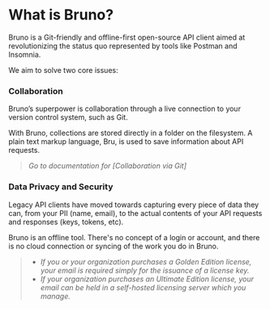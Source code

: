 # What is Bruno? 

Bruno is a Git-friendly and offline-first open-source API client aimed at revolutionizing the status quo represented by tools like Postman and Insomnia. 

We aim to solve two core issues: 

### **Collaboration**

Bruno’s superpower is collaboration through a live connection to your version control system, such as Git. 

With Bruno, collections are stored directly in a folder on the filesystem. A plain text markup language, Bru, is used to save information about API requests. 

> *Go to documentation for [Collaboration via Git]*
### **Data Privacy and Security**

Legacy API clients have moved towards capturing every piece of data they can, from your PII (name, email), to the actual contents of your API requests and responses (keys, tokens, etc).

Bruno is an offline tool. There's no concept of a login or account, and there is no cloud connection or syncing of the work you do in Bruno. 



>
> - *If you or your organization purchases a Golden Edition license, your email is required simply for the issuance of a license key.* 
> - *If your organization purchases an Ultimate Edition license, your email can be held in a self-hosted licensing server which you manage.*
>